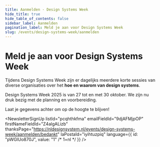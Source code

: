 ```yaml
---
title: Aanmelden · Design Systems Week
hide_title: true
hide_table_of_contents: false
sidebar_label: Aanmelden
pagination_label: Meld je aan voor Design Systems Week
slug: /events/design-systems-week/aanmelden
---
```



# Meld je aan voor Design Systems Week

Tijdens Design Systems Week zijn er dagelijks meerdere korte sessies van diverse organisaties over het **hoe en waarom van design systems**.

Design Systems Week 2025 is van 27 tot en met 30 oktober. We zijn nu druk bezig met de planning en voorbereiding.

Laat je gegevens achter om op de hoogte te blijven!

<NewsletterSignUp
  listId="pcqhthkfma"
  emailFieldId="9djAFMjpOP"
  firstNameFieldId="Z4algALizb"
  thanksPage="https://nldesignsystem.nl/events/design-systems-week/aanmelden/bedankt"
  laPostaId="iyihtuzpiq"
  language={{ id: "pWGlUo870J", value: "1" /* 1=nl */ }}
/>
